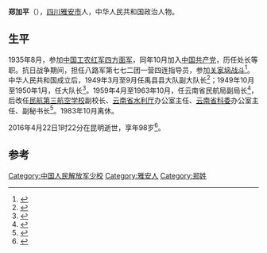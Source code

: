 '''郑加平'''（{{bd|1918年|3月|2016年|4月22日}}），[[四川|四川]][[雅安市|雅安市]]人，中华人民共和国政治人物。

== 生平 ==
1935年8月，参加[[中国工农红军四方面军|中国工农红军四方面军]]，同年10月加入[[中国共产党|中国共产党]]，历任处长等职。抗日战争期间，担任八路军第七七二团一营四连指导员，参加[[关家垴战斗|关家垴战斗]]<ref>{{cite book|editor=刘牛主编；《震撼人心的战争》编撰组编|title=铁血万里 八路军征战纪实|date=2005年7月|publisher=成都：天地出版社|isbn=7-80726-085-8|pages=250-251|accessdate=2016-04-26}}</ref>。中华人民共和国成立后，1949年3月至9月任禹县县大队副大队长<ref>{{cite book|editor=中国人民政治协商会议禹州市委员会文史资料委员会编|title=禹州文史资料 第7辑|date=1994年1月|publisher=政协禹州市文史资料委员会 ,|pages=207|accessdate=2016-04-26}}</ref>；1949年10月至1950年1月，任大队长<ref>{{cite book|title=中国共产党河南省禹州市组织史资料 1925-1988|date=1991年7月|publisher=郑州：河南人民出版社|isbn=7-215-01659-5|accessdate=2016-04-26}}</ref>。1959年4月至1963年10月，任云南省民航局副局长<ref>{{cite book|editor=黄恒蛟卷主编；云南省地方志编纂委员会总纂；云南省交通厅，云南省民航局编撰|title=云南省志 卷33 交通志|date=, 2001.08|publisher=昆明：云南人民出版社|isbn=7-222-03142-1|pages=665|accessdate=2016-04-26}}</ref>，后改任[[民航第三航空学校|民航第三航空学校]]副校长、[[云南省水利厅|云南省水利厅]]办公室主任、[[云南省科委|云南省科委]]办公室主任、副秘书长<ref>{{cite book|author1=魏巍|title=新语丝 魏巍文集 续1卷|date=2008年1月|publisher=北京：中国文联出版社|isbn=7-5059-5746-5|pages=289|accessdate=2016-04-26}}</ref>。1983年10月离休。

2016年4月22日1时22分在昆明逝世，享年98岁<ref>{{cite news|title=郑加平同志逝世|url=http://cpc.people.com.cn/n1/2016/0426/c87393-28306300.html|accessdate=2016-04-26|work=云南网|agency=人民日报}}</ref>。

==参考==
{{reflist}}

{{DEFAULTSORT:Z}}
[[Category:中国人民解放军少校|Category:中国人民解放军少校]]
[[Category:雅安人|Category:雅安人]]
[[Category:郑姓|Category:郑姓]]